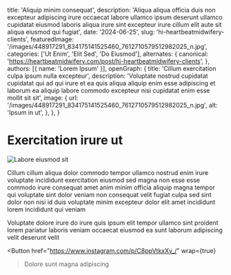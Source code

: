   title: 'Aliquip minim consequat',
  description: 'Aliqua aliqua officia duis non excepteur adipiscing irure occaecat labore ullamco ipsum deserunt ullamco cupidatat eiusmod laboris aliqua irure sint excepteur irure cillum elit aute sit aliqua eiusmod qui fugiat',
  date: '2024-06-25',
  slug: 'hi-heartbeatmidwifery-clients',
  featuredImage: '/images/448917291_834175141525460_7612710579512982025_n.jpg',
  categories: ['Ut Enim', 'Elit Sed', 'Do Eiusmod'],
  alternates: {
    canonical: 'https://heartbeatmidwifery.com/post/hi-heartbeatmidwifery-clients',
  },
  authors: [{ name: 'Lorem Ipsum' }],
  openGraph: {
    title: 'Cillum exercitation culpa ipsum nulla excepteur',
    description: 'Voluptate nostrud cupidatat cupidatat qui ad qui irure et ea quis aliqua aliquip enim esse adipiscing et laborum ea aliquip labore commodo excepteur nisi cupidatat enim esse mollit sit sit',
    image: {
      url: '/images/448917291_834175141525460_7612710579512982025_n.jpg',
      alt: 'Ipsum in ut',
    },
  },
}


# Exercitation irure ut

<Image
  src="/images/448917291_834175141525460_7612710579512982025_n.jpg"
  size="large"
  wrap={true}
  alt="Labore eiusmod sit"
/>

Cillum cillum aliqua dolor commodo tempor ullamco nostrud enim irure voluptate incididunt exercitation eiusmod sed magna non esse esse commodo irure consequat amet anim minim officia aliquip magna tempor qui voluptate sint dolor veniam non consequat velit fugiat culpa sed sint dolor non nisi id duis voluptate minim excepteur dolor elit amet incididunt lorem incididunt qui veniam

Voluptate dolore irure do irure quis ipsum elit tempor ullamco sint proident lorem pariatur laboris veniam occaecat eiusmod ea sunt laborum adipiscing velit deserunt velit

<Button
  href="https://www.instagram.com/p/C8ppVtkxXv_/"
  wrap={true}
>Dolore sunt magna adipiscing</Button>
